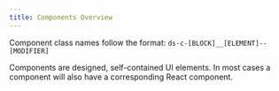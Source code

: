 ```yaml
---
title: Components Overview
---
```


Component class names follow the format: `ds-c-[BLOCK]__[ELEMENT]--[MODIFIER]`

Components are designed, self-contained UI elements. In most cases a component will also have a corresponding React component.
